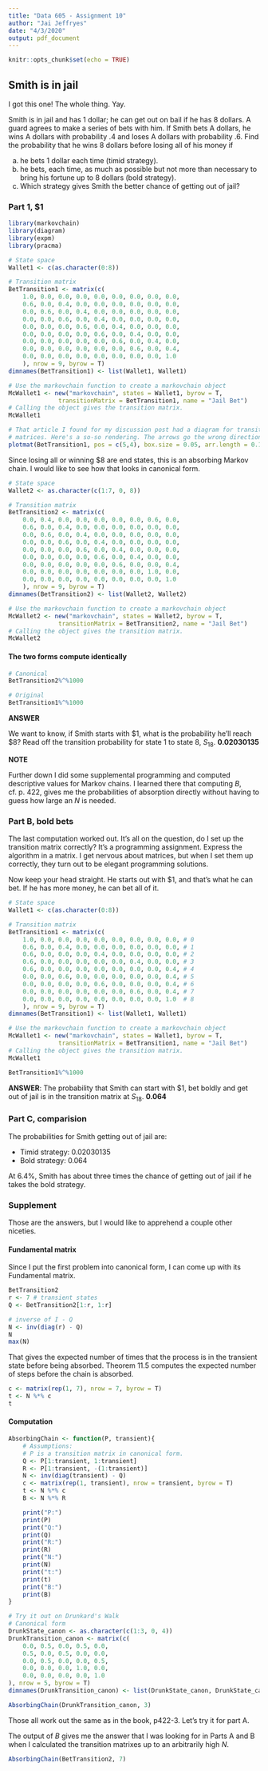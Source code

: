 ```yaml
---
title: "Data 605 - Assignment 10"
author: "Jai Jeffryes"
date: "4/3/2020"
output: pdf_document
---
```


```r
knitr::opts_chunk$set(echo = TRUE)
```

## Smith is in jail
I got this one! The whole thing. Yay.

Smith is in jail and has 1 dollar; he can get out on bail if he has 8 dollars.
A guard agrees to make a series of bets with him. If Smith bets A dollars, he wins A dollars with probability .4 and loses A dollars with probability .6.
Find the probability that he wins 8 dollars before losing all of his money if

(a) he bets 1 dollar each time (timid strategy).
(b) he bets, each time, as much as possible but not more than necessary to bring his fortune up to 8 dollars (bold strategy).
(c) Which strategy gives Smith the better chance of getting out of jail?

### Part 1, \$1
```r
library(markovchain)
library(diagram)
library(expm)
library(pracma)

# State space
Wallet1 <- c(as.character(0:8))

# Transition matrix
BetTransition1 <- matrix(c(
    1.0, 0.0, 0.0, 0.0, 0.0, 0.0, 0.0, 0.0, 0.0,
    0.6, 0.0, 0.4, 0.0, 0.0, 0.0, 0.0, 0.0, 0.0,
    0.0, 0.6, 0.0, 0.4, 0.0, 0.0, 0.0, 0.0, 0.0,
    0.0, 0.0, 0.6, 0.0, 0.4, 0.0, 0.0, 0.0, 0.0,
    0.0, 0.0, 0.0, 0.6, 0.0, 0.4, 0.0, 0.0, 0.0,
    0.0, 0.0, 0.0, 0.0, 0.6, 0.0, 0.4, 0.0, 0.0,
    0.0, 0.0, 0.0, 0.0, 0.0, 0.6, 0.0, 0.4, 0.0,
    0.0, 0.0, 0.0, 0.0, 0.0, 0.0, 0.6, 0.0, 0.4,
    0.0, 0.0, 0.0, 0.0, 0.0, 0.0, 0.0, 0.0, 1.0
	), nrow = 9, byrow = T)
dimnames(BetTransition1) <- list(Wallet1, Wallet1)

# Use the markovchain function to create a markovchain object
McWallet1 <- new("markovchain", states = Wallet1, byrow = T,
			  transitionMatrix = BetTransition1, name = "Jail Bet")
# Calling the object gives the transition matrix.
McWallet1

# That article I found for my discussion post had a diagram for transition
# matrices. Here's a so-so rendering. The arrows go the wrong direction.(?)
plotmat(BetTransition1, pos = c(5,4), box.size = 0.05, arr.length = 0.1)
```

Since losing all or winning $8 are end states, this is an absorbing Markov chain. I would like to see how that looks in canonical form.

```r
# State space
Wallet2 <- as.character(c(1:7, 0, 8))

# Transition matrix
BetTransition2 <- matrix(c(
    0.0, 0.4, 0.0, 0.0, 0.0, 0.0, 0.0, 0.6, 0.0,
    0.6, 0.0, 0.4, 0.0, 0.0, 0.0, 0.0, 0.0, 0.0,
    0.0, 0.6, 0.0, 0.4, 0.0, 0.0, 0.0, 0.0, 0.0,
    0.0, 0.0, 0.6, 0.0, 0.4, 0.0, 0.0, 0.0, 0.0,
    0.0, 0.0, 0.0, 0.6, 0.0, 0.4, 0.0, 0.0, 0.0,
    0.0, 0.0, 0.0, 0.0, 0.6, 0.0, 0.4, 0.0, 0.0,
    0.0, 0.0, 0.0, 0.0, 0.0, 0.6, 0.0, 0.0, 0.4,
    0.0, 0.0, 0.0, 0.0, 0.0, 0.0, 0.0, 1.0, 0.0,
    0.0, 0.0, 0.0, 0.0, 0.0, 0.0, 0.0, 0.0, 1.0
	), nrow = 9, byrow = T)
dimnames(BetTransition2) <- list(Wallet2, Wallet2)

# Use the markovchain function to create a markovchain object
McWallet2 <- new("markovchain", states = Wallet2, byrow = T,
			  transitionMatrix = BetTransition2, name = "Jail Bet")
# Calling the object gives the transition matrix.
McWallet2

```

#### The two forms compute identically
```r
# Canonical
BetTransition2%^%1000

# Original
BetTransition1%^%1000
```

**ANSWER**

We want to know, if Smith starts with \$1, what is the probability he'll reach \$8? Read off the transition probability for state 1 to state 8, $S_{18}$. **0.02030135**

**NOTE**

Further down I did some supplemental programming and computed descriptive values for Markov chains. I learned there that computing $B$, cf. p. 422, gives me the probabilities of absorption directly without having to guess how large an $N$ is needed.

### Part B, bold bets
The last computation worked out. It's all on the question, do I set up the transition matrix correctly? It's a programming assignment. Express the algorithm in a matrix. I get nervous about matrices, but when I set them up correctly, they turn out to be elegant programming solutions.

Now keep your head straight. He starts out with \$1, and that's what he can bet. If he has more money, he can bet all of it.

```r
# State space
Wallet1 <- c(as.character(0:8))

# Transition matrix
BetTransition1 <- matrix(c(
    1.0, 0.0, 0.0, 0.0, 0.0, 0.0, 0.0, 0.0, 0.0, # 0
    0.6, 0.0, 0.4, 0.0, 0.0, 0.0, 0.0, 0.0, 0.0, # 1
    0.6, 0.0, 0.0, 0.0, 0.4, 0.0, 0.0, 0.0, 0.0, # 2
    0.6, 0.0, 0.0, 0.0, 0.0, 0.0, 0.4, 0.0, 0.0, # 3
    0.6, 0.0, 0.0, 0.0, 0.0, 0.0, 0.0, 0.0, 0.4, # 4
    0.0, 0.0, 0.6, 0.0, 0.0, 0.0, 0.0, 0.0, 0.4, # 5
    0.0, 0.0, 0.0, 0.0, 0.6, 0.0, 0.0, 0.0, 0.4, # 6
    0.0, 0.0, 0.0, 0.0, 0.0, 0.0, 0.6, 0.0, 0.4, # 7
    0.0, 0.0, 0.0, 0.0, 0.0, 0.0, 0.0, 0.0, 1.0  # 8
	), nrow = 9, byrow = T)
dimnames(BetTransition1) <- list(Wallet1, Wallet1)

# Use the markovchain function to create a markovchain object
McWallet1 <- new("markovchain", states = Wallet1, byrow = T,
			  transitionMatrix = BetTransition1, name = "Jail Bet")
# Calling the object gives the transition matrix.
McWallet1

BetTransition1%^%1000
```

**ANSWER**: The probability that Smith can start with \$1, bet boldly and get out of jail is in the transition matrix at $S_{18}$. **0.064**

### Part C, comparision
The probabilities for Smith getting out of jail are:

- Timid strategy: 0.02030135
- Bold strategy: 0.064

At 6.4%, Smith has about three times the chance of getting out of jail if he takes the bold strategy.

### Supplement
Those are the answers, but I would like to apprehend a couple other niceties.

#### Fundamental matrix
Since I put the first problem into canonical form, I can come up with its Fundamental matrix.

```r
BetTransition2
r <- 7 # transient states
Q <- BetTransition2[1:r, 1:r]

# inverse of I - Q
N <- inv(diag(r) - Q)
N
max(N)
```

That gives the expected number of times that the process is in the transient state before being absorbed. 
Theorem 11.5 computes the expected number of steps before the chain is absorbed.

```r
c <- matrix(rep(1, 7), nrow = 7, byrow = T)
t <- N %*% c
t
```

#### Computation
```r
AbsorbingChain <- function(P, transient){
	# Assumptions:
	# P is a transition matrix in canonical form.
	Q <- P[1:transient, 1:transient]
	R <- P[1:transient, -(1:transient)]
	N <- inv(diag(transient) - Q)
	c <- matrix(rep(1, transient), nrow = transient, byrow = T)
	t <- N %*% c
	B <- N %*% R

	print("P:")
	print(P)	
	print("Q:")
	print(Q)
	print("R:")
	print(R)
	print("N:")
	print(N)
	print("t:")
	print(t)
	print("B:")
	print(B)
}

# Try it out on Drunkard's Walk
# Canonical form
DrunkState_canon <- as.character(c(1:3, 0, 4))
DrunkTransition_canon <- matrix(c(
	0.0, 0.5, 0.0, 0.5, 0.0,
	0.5, 0.0, 0.5, 0.0, 0.0,
	0.0, 0.5, 0.0, 0.0, 0.5,
	0.0, 0.0, 0.0, 1.0, 0.0,
	0.0, 0.0, 0.0, 0.0, 1.0
), nrow = 5, byrow = T)
dimnames(DrunkTransition_canon) <- list(DrunkState_canon, DrunkState_canon)

AbsorbingChain(DrunkTransition_canon, 3)
```

Those all work out the same as in the book, p422-3. Let's try it for part A.

The output of $B$ gives me the answer that I was looking for in Parts A and B when I calculated the transition matrixes up to an arbitrarily high $N$.

```r
AbsorbingChain(BetTransition2, 7)
```

